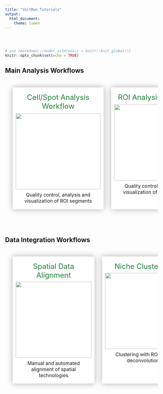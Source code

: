 ```yaml
---
title: "VoltRon Tutorials"
output: 
  html_document:
    theme: lumen
---
```


<style>
body {
  text-align: justify
}
table, th, td, tr{
  empty-cells:hide;
  border-spacing: 25px;
  border-collapse: separate;
}
td{
  filter:drop-shadow(0 0 10px rgba(0,0,0,0.3));
  padding: 10px;
  background:white;
  text-align:center;
  width:33%;
  vertical-align: text-top;
}
.main-container {
  max-width: 1200px;
  margin-left: auto;
  margin-right: auto;
}
a.tutorial:link {
  text-decoration: none!important;
  font-size: 1.5em;
  color: #23803A;
}
a.tutorial:visited { text-decoration: none!important; }
a.tutorial:hover { text-decoration: underline!important; }
a.tutorial:active { text-decoration: underline!important; }
</style>

<br>
<br>

```r
# use rmarkdown::render_site(envir = knitr::knit_global())
knitr::opts_chunk$set(echo = TRUE)
```

## Main Analysis Workflows

<table>
<tbody>
  <tr>
   <td> 
      <p style = "margin: 3%"> <a href="spotanalysis.html" target="_blank" class ="tutorial">Cell/Spot Analysis Workflow</a> </p>
      <img width="280" height="250" src="images/spotanalysis.png" class="center">
      <p style = "margin: 3%"> Quality control, analysis and visualization of ROI segments </p>
   </td>
   <td> 
      <p style = "margin: 3%"> <a href="roianalysis.html" target="_blank" class ="tutorial">ROI Analysis Workflow</a> </p>
      <img width="280" height="250" src="images/GeoMx.png" class="center">
      <p style = "margin: 3%"> Quality control, analysis and visualization of ROI segments </p>
   </td>
   <td> 
   </td>
  </tr>
</tbody>
</table>

<br>

## Data Integration Workflows

<table>
<tbody>
  <tr>
   <td> 
      <p style = "margin: 3%"> <a href="registration.html" target="_blank" class ="tutorial">Spatial Data Alignment</a> </p>
      <img width="250" height="250" src="images/registration.png" class="center">
      <p style = "margin: 3%"> Manual and automated alignment of spatial technologies </p>
   </td>
   <td> 
      <p style = "margin: 3%"> <a href="deconvolution.html" target="_blank" class ="tutorial">Niche Clustering</a> </p>
      <img width="250" height="250" src="images/deconvolution.png" class="center">
      <p style = "margin: 3%"> Clustering with ROI/spot deconvolution </p>
   </td>
   <td> 
   </td>
  </tr>
</tbody>
</table>

<br>
<br>
